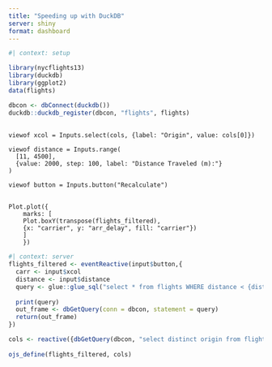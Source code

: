 ```yaml
---
title: "Speeding up with DuckDB"
server: shiny
format: dashboard
---
```


```r
#| context: setup

library(nycflights13)
library(duckdb)
library(ggplot2)
data(flights)

dbcon <- dbConnect(duckdb())
duckdb::duckdb_register(dbcon, "flights", flights)
```

## {.toolbar}

```ojs

viewof xcol = Inputs.select(cols, {label: "Origin", value: cols[0]})

viewof distance = Inputs.range(
  [11, 4500], 
  {value: 2000, step: 100, label: "Distance Traveled (m):"}
)

viewof button = Inputs.button("Recalculate")
```



## 

```ojs
Plot.plot({
    marks: [
    Plot.boxY(transpose(flights_filtered), 
    {x: "carrier", y: "arr_delay", fill: "carrier"})
    ]
    })
```


```r
#| context: server
flights_filtered <- eventReactive(input$button,{
  carr <- input$xcol
  distance <- input$distance
  query <- glue::glue_sql("select * from flights WHERE distance < {distance} and origin = {carr}", .con = dbcon)
  
  print(query)
  out_frame <- dbGetQuery(conn = dbcon, statement = query)
  return(out_frame)
})

cols <- reactive({dbGetQuery(dbcon, "select distinct origin from flights")}[, "origin"])  
  
ojs_define(flights_filtered, cols)
```